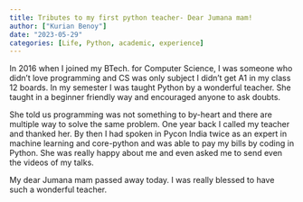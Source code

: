 ```yaml
---
title: Tributes to my first python teacher- Dear Jumana mam!
author: ["Kurian Benoy"]
date: "2023-05-29"
categories: [Life, Python, academic, experience]
---
```


In 2016 when I joined my BTech. for Computer Science, I was someone who didn't love programming
and CS was only subject I didn't get A1 in my class 12 boards. In my semester I was taught
Python by a wonderful teacher. She taught in a beginner friendly way and encouraged anyone 
to ask doubts.

She told us programming was not something to by-heart and there are multiple way to
solve the same problem. One year back I called my teacher and thanked her.
By then I had spoken in Pycon India twice as an expert in machine learning and core-python and was able to pay my bills by coding
in Python. She was really happy about me and even asked me to send even the videos of my
talks.

My dear Jumana mam passed away today. I was really blessed to have such a wonderful teacher.


